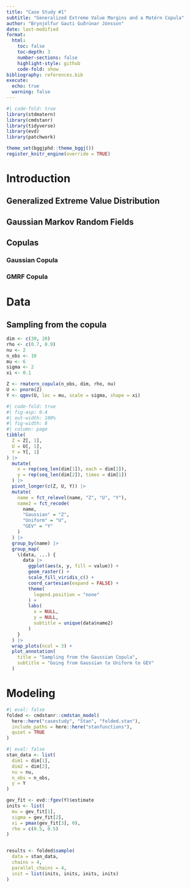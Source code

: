 ```yaml
---
title: "Case Study #1"
subtitle: "Generalized Extreme Value Margins and a Matérn Copula"
author: "Brynjólfur Gauti Guðrúnar Jónsson"
date: last-modified
format:
  html:
    toc: false
    toc-depth: 3
    number-sections: false
    highlight-style: github
    code-fold: show
bibliography: references.bib
execute:
  echo: true
  warning: false
---
```


```r
#| code-fold: true
library(stdmatern)
library(cmdstanr)
library(tidyverse)
library(evd)
library(patchwork)

theme_set(bggjphd::theme_bggj())
register_knitr_engine(override = TRUE)
```

# Introduction

## Generalized Extreme Value Distribution

## Gaussian Markov Random Fields

## Copulas

### Gaussian Copula

### GMRF Copula


# Data

## Sampling from the copula

```r
dim <- c(30, 20)
rho <- c(0.7, 0.9)
nu <- 2
n_obs <- 10
mu <- 6
sigma <- 2
xi <- 0.1

Z <- rmatern_copula(n_obs, dim, rho, nu)
U <- pnorm(Z)
Y <- qgev(U, loc = mu, scale = sigma, shape = xi)
```


```r
#| code-fold: true
#| fig-asp: 0.4
#| out-width: 100%
#| fig-width: 8
#| column: page
tibble(
  Z = Z[, 1],
  U = U[, 1],
  Y = Y[, 1]
) |> 
  mutate(
    x = rep(seq_len(dim[1]), each = dim[2]),
    y = rep(seq_len(dim[2]), times = dim[1])
  ) |> 
  pivot_longer(c(Z, U, Y)) |> 
  mutate(
    name = fct_relevel(name, "Z", "U", "Y"),
    name2 = fct_recode(
      name,
      "Gaussian" = "Z",
      "Uniform" = "U",
      "GEV" = "Y"
    )
  ) |> 
  group_by(name) |> 
  group_map(
    \(data, ...) {
      data |> 
        ggplot(aes(x, y, fill = value)) +
        geom_raster() +
        scale_fill_viridis_c() +
        coord_cartesian(expand = FALSE) +
        theme(
          legend.position = "none"
        ) +
        labs(
          x = NULL,
          y = NULL,
          subtitle = unique(data$name2)
        )
    }
  ) |> 
  wrap_plots(ncol = 3) +
  plot_annotation(
    title = "Sampling from the Gaussian Copula",
    subtitle = "Going from Gaussian to Uniform to GEV"
  )
```

# Modeling

```r
#| eval: false
folded <- cmdstanr::cmdstan_model(
  here::here("casestudy", "Stan", "folded.stan"),
  include_paths = here::here("stanfunctions"),
  quiet = TRUE
)
```

```r
#| eval: false
stan_data <- list(
  dim1 = dim[1],
  dim2 = dim[2],
  nu = nu,
  n_obs = n_obs,
  y = Y
)

gev_fit <- evd::fgev(Y)$estimate
inits <- list(
  mu = gev_fit[1],
  sigma = gev_fit[2],
  xi = pmax(gev_fit[3], 0),
  rho = c(0.5, 0.5)
)


results <- folded$sample(
  data = stan_data,
  chains = 4,
  parallel_chains = 4,
  init = list(inits, inits, inits, inits)
)
```
